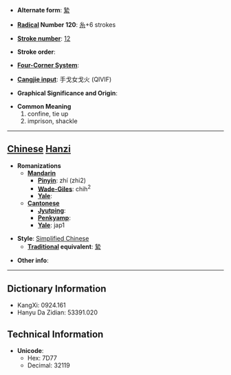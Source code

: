 * '''Alternate form''': [[縶]]

* '''[[Wiktionary:Chinese radical index| Radical]] Number 120''': [[Wiktionary:Chinese radical index 糸|糸]]+6 strokes

* '''[[Wiktionary:Chinese total strokes index|Stroke number]]''': [[Wiktionary:Chinese total strokes index 12|12]]

* '''Stroke order''': 

* '''[[Wiktionary:Chinese four corner index|Four-Corner System]]''': 

* '''[[Wiktionary:Chinese Cangjie index|Cangjie input]]''': 手戈女戈火 (QIVIF)

* '''Graphical Significance and Origin''': 

* '''Common Meaning'''
*#confine, tie up
*# imprison, shackle


----

== [[Chinese]] [[Hanzi]] ==

* '''Romanizations'''
** '''[[Mandarin]]'''
*** '''[[Pinyin]]''': zhí (zhi2)
*** '''[[Wade-Giles]]''': chih<sup>2</sup>
*** '''[[Yale]]''': 
** '''[[Cantonese]]'''
*** '''[[Jyutping]]''':
*** '''[[Penkyamp]]''': 
*** '''[[Yale]]''': jap1

* '''Style''': [[Simplified Chinese]] 
** '''[[Traditional Chinese|Traditional]] equivalent''': [[縶]]

* '''Other info''': 

----

== Dictionary Information ==

* KangXi: 0924.161
* Hanyu Da Zidian: 53391.020

== Technical Information ==

* '''Unicode''':
** Hex: 7D77
** Decimal: 32119
